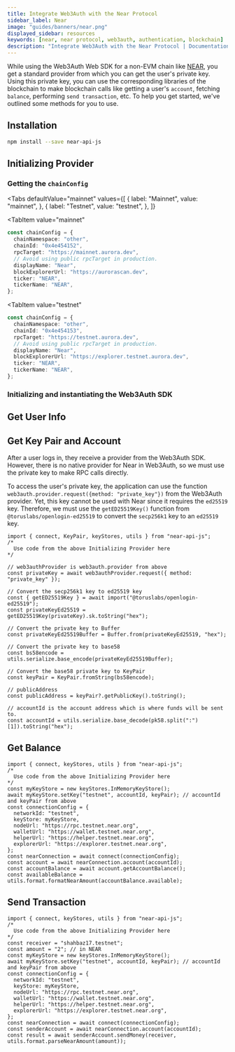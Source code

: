```yaml
---
title: Integrate Web3Auth with the Near Protocol
sidebar_label: Near
image: "guides/banners/near.png"
displayed_sidebar: resources
keywords: [near, near protocol, web3auth, authentication, blockchain]
description: "Integrate Web3Auth with the Near Protocol | Documentation - Web3Auth"
---
```



While using the Web3Auth Web SDK for a non-EVM chain like [NEAR](https://near.org/), you get a standard provider from which you can get the user's
private key. Using this private key, you can use the corresponding libraries of the blockchain to make blockchain calls like getting a user's
`account`, fetching `balance`, performing `send transaction`, etc. To help you get started, we've outlined some methods for you to use.

## Installation

```bash npm2yarn
npm install --save near-api-js
```

## Initializing Provider

### Getting the `chainConfig`

<Tabs
 defaultValue="mainnet"
  values={[
    { label: "Mainnet", value: "mainnet", },
    { label: "Testnet", value: "testnet", },
  ]}
>
<TabItem
  value="mainnet"
>

```typescript
const chainConfig = {
  chainNamespace: "other",
  chainId: "0x4e454152",
  rpcTarget: "https://mainnet.aurora.dev",
  // Avoid using public rpcTarget in production.
  displayName: "Near",
  blockExplorerUrl: "https://aurorascan.dev",
  ticker: "NEAR",
  tickerName: "NEAR",
};
```

</TabItem>

<TabItem
  value="testnet"
>

```typescript
const chainConfig = {
  chainNamespace: "other",
  chainId: "0x4e454153",
  rpcTarget: "https://testnet.aurora.dev",
  // Avoid using public rpcTarget in production.
  displayName: "Near",
  blockExplorerUrl: "https://explorer.testnet.aurora.dev",
  ticker: "NEAR",
  tickerName: "NEAR",
};
```

</TabItem>
</Tabs>

### Initializing and instantiating the Web3Auth SDK

<InitializeWeb3Auth />

## Get User Info

<GetUserInfoSnippet />

## Get Key Pair and Account

After a user logs in, they receive a provider from the Web3Auth SDK. However, there is no native provider for Near in Web3Auth, so we must use the
private key to make RPC calls directly.

To access the user's private key, the application can use the function `web3auth.provider.request({method: "private_key"})` from the Web3Auth
provider. Yet, this key cannot be used with Near since it requires the `ed25519` key. Therefore, we must use the `getED25519Key()` function from
`@toruslabs/openlogin-ed25519` to convert the `secp256k1` key to an `ed25519` key.

```tsx
import { connect, KeyPair, keyStores, utils } from "near-api-js";
/*
  Use code from the above Initializing Provider here
*/

// web3authProvider is web3auth.provider from above
const privateKey = await web3authProvider.request({ method: "private_key" });

// Convert the secp256k1 key to ed25519 key
const { getED25519Key } = await import("@toruslabs/openlogin-ed25519");
const privateKeyEd25519 = getED25519Key(privateKey).sk.toString("hex");

// Convert the private key to Buffer
const privateKeyEd25519Buffer = Buffer.from(privateKeyEd25519, "hex");

// Convert the private key to base58
const bs58encode = utils.serialize.base_encode(privateKeyEd25519Buffer);

// Convert the base58 private key to KeyPair
const keyPair = KeyPair.fromString(bs58encode);

// publicAddress
const publicAddress = keyPair?.getPublicKey().toString();

// accountId is the account address which is where funds will be sent to.
const accountId = utils.serialize.base_decode(pk58.split(":")[1]).toString("hex");
```

## Get Balance

```tsx
import { connect, keyStores, utils } from "near-api-js";
/*
  Use code from the above Initializing Provider here
*/
const myKeyStore = new keyStores.InMemoryKeyStore();
await myKeyStore.setKey("testnet", accountId, keyPair); // accountId and keyPair from above
const connectionConfig = {
  networkId: "testnet",
  keyStore: myKeyStore,
  nodeUrl: "https://rpc.testnet.near.org",
  walletUrl: "https://wallet.testnet.near.org",
  helperUrl: "https://helper.testnet.near.org",
  explorerUrl: "https://explorer.testnet.near.org",
};
const nearConnection = await connect(connectionConfig);
const account = await nearConnection.account(accountId);
const accountBalance = await account.getAccountBalance();
const availableBalance = utils.format.formatNearAmount(accountBalance.available);
```

## Send Transaction

```tsx
import { connect, keyStores, utils } from "near-api-js";
/*
  Use code from the above Initializing Provider here
*/
const receiver = "shahbaz17.testnet";
const amount = "2"; // in NEAR
const myKeyStore = new keyStores.InMemoryKeyStore();
await myKeyStore.setKey("testnet", accountId, keyPair); // accountId and keyPair from above
const connectionConfig = {
  networkId: "testnet",
  keyStore: myKeyStore,
  nodeUrl: "https://rpc.testnet.near.org",
  walletUrl: "https://wallet.testnet.near.org",
  helperUrl: "https://helper.testnet.near.org",
  explorerUrl: "https://explorer.testnet.near.org",
};
const nearConnection = await connect(connectionConfig);
const senderAccount = await nearConnection.account(accountId);
const result = await senderAccount.sendMoney(receiver, utils.format.parseNearAmount(amount));
```
